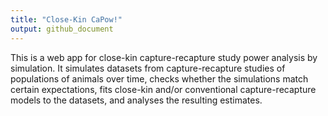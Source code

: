 ```yaml
---
title: "Close-Kin CaPow!"
output: github_document
---
```


This is a web app for close-kin capture-recapture study power analysis by simulation. It simulates datasets from capture-recapture studies of populations of animals over time, checks whether the simulations match certain expectations, fits close-kin and/or conventional capture-recapture models to the datasets, and analyses the resulting estimates.